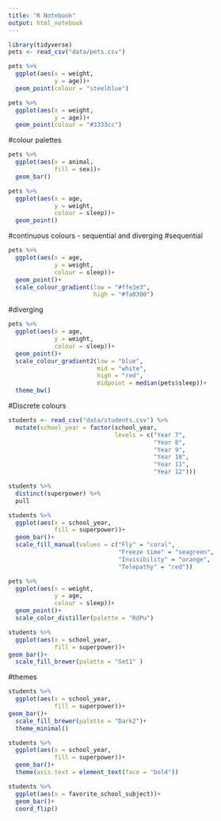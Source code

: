 ```yaml
---
title: "R Notebook"
output: html_notebook
---
```

```r
library(tidyverse)
pets <- read_csv("data/pets.csv")
```
```r
pets %>% 
  ggplot(aes(x = weight, 
             y = age))+
  geom_point(colour = "steelblue")
```
```r
pets %>% 
  ggplot(aes(x = weight, 
             y = age))+
  geom_point(colour = "#3333cc")
```
#colour palettes
```r
pets %>% 
  ggplot(aes(x = animal,
             fill = sex))+
  geom_bar()
```
```r
pets %>% 
  ggplot(aes(x = age,
             y = weight,
             colour = sleep))+
  geom_point()
```

#continuous colours - sequential and diverging 
#sequential
```r
pets %>% 
  ggplot(aes(x = age,
             y = weight,
             colour = sleep))+
  geom_point()+
  scale_colour_gradient(low = "#ffe3e3",
                        high = "#fa0300")
```
#diverging
```r
pets %>% 
  ggplot(aes(x = age,
             y = weight,
             colour = sleep))+
  geom_point()+
  scale_colour_gradient2(low = "blue",
                         mid = "white",
                         high = "red",
                         midpoint = median(pets$sleep))+
  theme_bw()
```

#Discrete colours
```r
students <- read_csv("data/students.csv") %>%
  mutate(school_year = factor(school_year,
                              levels = c("Year 7",
                                         "Year 8",
                                         "Year 9",
                                         "Year 10",
                                         "Year 11",
                                         "Year 12")))
```
```r
students %>% 
  distinct(superpower) %>% 
  pull

students %>% 
  ggplot(aes(x = school_year,
             fill = superpower))+
  geom_bar()+
  scale_fill_manual(values = c("Fly" = "coral",
                               "Freeze time" = "seagreen",
                               "Invisibility" = "orange",
                               "Telepathy" = "red"))
```
```r
pets %>% 
  ggplot(aes(x = weight,
             y = age, 
             colour = sleep))+
  geom_point()+
  scale_color_distiller(palette = "RdPu")
```

```r
students %>% 
  ggplot(aes(x = school_year,
             fill = superpower))+
geom_bar()+
  scale_fill_brewer(palette = "Set1" )
```
#themes
```r
students %>% 
  ggplot(aes(x = school_year,
             fill = superpower))+
geom_bar()+
  scale_fill_brewer(palette = "Dark2")+
  theme_minimal()
```
```r
students %>% 
  ggplot(aes(x = school_year,
             fill = superpower))+
  geom_bar()+
  theme(axis.text = element_text(face = "bold"))
```
```r
students %>% 
  ggplot(aes(x = favorite_school_subject))+
  geom_bar()+
  coord_flip()
```


